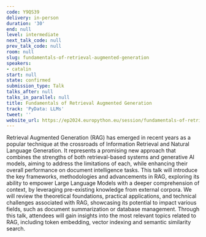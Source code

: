 ```yaml
---
code: Y9QS39
delivery: in-person
duration: '30'
end: null
level: intermediate
next_talk_code: null
prev_talk_code: null
room: null
slug: fundamentals-of-retrieval-augmented-generation
speakers:
- catalin
start: null
state: confirmed
submission_type: Talk
talks_after: null
talks_in_parallel: null
title: Fundamentals of Retrieval Augmented Generation
track: 'PyData: LLMs'
tweet: ''
website_url: https://ep2024.europython.eu/session/fundamentals-of-retrieval-augmented-generation
---
```


Retrieval Augmented Generation (RAG) has emerged in recent years as a popular technique at the crossroads of Information Retrieval and Natural Language Generation. It represents a promising new approach that combines the strengths of both retrieval-based systems and generative AI models, aiming to address the limitations of each, while enhancing their overall performance on document intelligence tasks. This talk will introduce the key frameworks, methodologies and advancements in RAG, exploring its ability to empower Large Language Models with a deeper comprehension of context, by leveraging pre-existing knowledge from external corpora. We will review the theoretical foundations, practical applications, and technical challenges associated with RAG, showcasing its potential to impact various fields, such as document summarization or database management. Through this talk, attendees will gain insights into the most relevant topics related to RAG, including token embedding, vector indexing and semantic similarity search.
